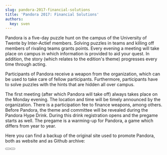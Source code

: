 ```yaml
---
slug: pandora-2017-financial-solutions
title: 'Pandora 2017: Financial Solutions'
authors:
  key: sven
---
```

<Center>
 <ImageSwitcher lightImageSrc="/img/pandora-dark.svg" darkImageSrc="/img/pandora.svg" alt="Pandora logo" />
</Center>

Pandora is a five-day puzzle hunt on the campus of the University of Twente by Inter-Actief members.
Solving puzzles in teams and killing off members of rivaling teams grants points.
Every evening a meeting will take place on campus in which information is provided to aid your quest.
In addition, the story (which relates to the edition's theme) progresses every time through acting.

Participants of Pandora receive a weapon from the organization, which can be used to take care of fellow participants.
Furthermore, participants have to solve puzzles with the hints that are hidden all over campus.

The first meeting (after which Pandora will take off) always takes place on the Monday evening.
The location and time will be timely announced by the organization.
There is a participation fee to finance weapons, among others.
Before Pandora, the theme and committee will be revealed during the Pandora Hype Drink.
During this drink registration opens and the pregame starts as well.
The pregame is a warming-up for Pandora, a game which differs from year to year.

Here you can find a backup of the original site used to promote Pandora, both as website and as Github archive:

<Button label="Website" link="https://pandora.svenkonings.nl" />
<Button label="Github" link="https://github.com/svenkonings/pandora" />
